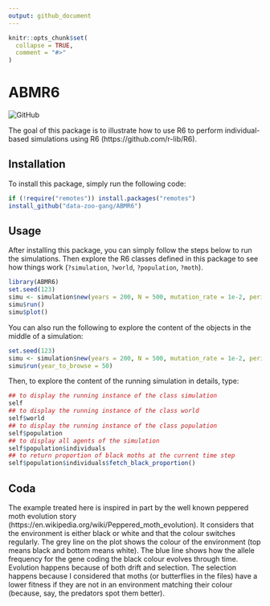 ```yaml
---
output: github_document
---
```


<!-- README.md is generated from README.Rmd. Please edit that file -->

```r
knitr::opts_chunk$set(
  collapse = TRUE,
  comment = "#>"
)
```

# ABMR6

<!-- badges: start -->
![GitHub](https://img.shields.io/github/license/data-zoo-gang/ABMR6)
<!-- badges: end -->

The goal of this package is to illustrate how to use R6 to perform individual-based simulations using R6 (https://github.com/r-lib/R6).

## Installation

To install this package, simply run the following code:

```r
if (!require("remotes")) install.packages("remotes")
install_github("data-zoo-gang/ABMR6")
```

## Usage

After installing this package, you can simply follow the steps below to run the simulations.
Then explore the R6 classes defined in this package to see how things work (`?simulation`, `?world`, `?population`, `?moth`).

```r
library(ABMR6)
set.seed(123)
simu <- simulation$new(years = 200, N = 500, mutation_rate = 1e-2, period = 50)
simu$run()
simu$plot()
```

You can also run the following to explore the content of the objects in the middle of a simulation:
```r
set.seed(123)
simu <- simulation$new(years = 200, N = 500, mutation_rate = 1e-2, period = 50)
simu$run(year_to_browse = 50)
```

Then, to explore the content of the running simulation in details, type:

```r
## to display the running instance of the class simulation
self
## to display the running instance of the class world
self$world
## to display the running instance of the class population
self$population
## to display all agents of the simulation
self$population$individuals 
## to return proportion of black moths at the current time step
self$population$individuals$fetch_black_proportion()
```

## Coda

The example treated here is inspired in part by the well known peppered moth evolution story (https://en.wikipedia.org/wiki/Peppered_moth_evolution). It considers that the environment is either black or white and that the colour switches regularly. The grey line on the plot shows the colour of the environment (top means black and bottom means white). The blue line shows how the allele frequency for the gene coding the black colour evolves through time. Evolution happens because of both drift and selection. The selection happens because I considered that moths (or butterflies in the files) have a lower fitness if they are not in an environment matching their colour (because, say, the predators spot them better).
